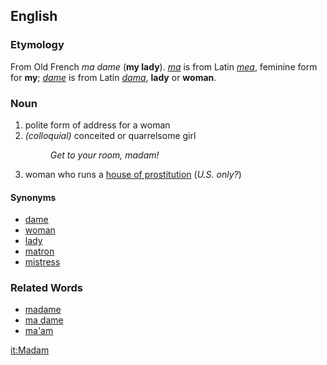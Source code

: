 ==English==

===Etymology===
From Old French ''ma dame'' ('''my lady'''). ''[[ma]]'' is from Latin ''[[mea]]'', feminine form for '''my'''; ''[[dame]]'' is from Latin ''[[dama]]'', '''lady''' or '''woman'''.

===Noun===
# polite form of address for a woman
#''(colloquial)'' conceited or quarrelsome girl
#:''Get to your room, madam!''
# woman who runs a [[house of prostitution]] (''U.S. only?'')

====Synonyms====
*[[dame]]
*[[woman]]
*[[lady]]
*[[matron]]
*[[mistress]]

===Related Words===
*[[madame]]
*[[ma dame]]
*[[ma'am]]

[[it:Madam]]